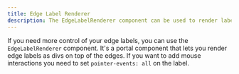 ```yaml
---
title: Edge Label Renderer
description: The EdgeLabelRenderer component can be used to render labels
---
```



If you need more control of your edge labels, you can use the `EdgeLabelRenderer` component. It's a portal component that lets you render edge labels as divs on top of the edges. If you want to add mouse interactions you need to set `pointer-events: all` on the label.

<RemoteCodeViewer
  route="examples/edges/edge-label-renderer"
  framework="svelte"
/>
